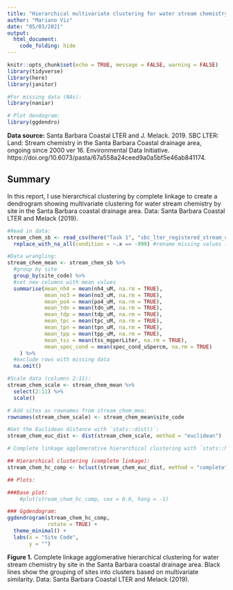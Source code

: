 ```yaml
---
title: "Hierarchical multivariate clustering for water stream chemistry by site (Santa Barbara coastal drainage area)"
author: "Mariano Viz"
date: "05/03/2021"
output: 
  html_document:
    code_folding: hide
---
```


```r
knitr::opts_chunk$set(echo = TRUE, message = FALSE, warning = FALSE)
library(tidyverse)
library(here)
library(janitor)

#For missing data (NAs): 
library(naniar)

# Plot dendogram:
library(ggdendro)
```

**Data source:** Santa Barbara Coastal LTER and J. Melack. 2019. SBC LTER: Land: Stream chemistry in the Santa Barbara Coastal drainage area, ongoing since 2000 ver 16. Environmental Data Initiative. https://doi.org/10.6073/pasta/67a558a24ceed9a0a5bf5e46ab841174.

## Summary

In this report, I use hierarchical clustering by complete linkage to create a dendrogram showing multivariate clustering for water stream chemistry by site in the Santa Barbara coastal drainage area. Data: Santa Barbara Coastal LTER and Melack (2019).

```r
#Read in data:
stream_chem_sb <- read_csv(here("Task 1", "sbc_lter_registered_stream_chemistry.csv")) %>% 
  replace_with_na_all(condition = ~.x == -999) #rename missing values (-999) as NA
```


```r
#Data wrangling:
stream_chem_mean <- stream_chem_sb %>%
  #group by site
  group_by(site_code) %>% 
  #set new columns with mean values
  summarise(mean_nh4 = mean(nh4_uM, na.rm = TRUE), 
            mean_no3 = mean(no3_uM, na.rm = TRUE),
            mean_po4 = mean(po4_uM, na.rm = TRUE),
            mean_tdn = mean(tdn_uM, na.rm = TRUE),
            mean_tdp = mean(tdp_uM, na.rm = TRUE),
            mean_tpc = mean(tpc_uM, na.rm = TRUE),
            mean_tpn = mean(tpn_uM, na.rm = TRUE),
            mean_tpp = mean(tpp_uM, na.rm = TRUE),
            mean_tss = mean(tss_mgperLiter, na.rm = TRUE),
            mean_spec_cond = mean(spec_cond_uSpercm, na.rm = TRUE) 
    ) %>% 
  #exclude rows with missing data
  na.omit() 

#Scale data (columns 2:11):
stream_chem_scale <- stream_chem_mean %>%   
  select(2:11) %>% 
  scale()

# Add sites as rownames from stream_chem_mea:
rownames(stream_chem_scale) <- stream_chem_mean$site_code

```


```r
#Get the Euclidean distance with `stats::dist()`:
stream_chem_euc_dist <- dist(stream_chem_scale, method = "euclidean")

```



```r
# Complete linkage agglomerative hierarchical clustering with `stats::hclust()`:

## Hierarchical clustering (complete linkage):
stream_chem_hc_comp <- hclust(stream_chem_euc_dist, method = "complete" )

## Plots:

###Base plot:
    #plot(stream_chem_hc_comp, cex = 0.6, hang = -1)

### Ggdendogram:
ggdendrogram(stream_chem_hc_comp, 
             rotate = TRUE) +
  theme_minimal() +
  labs(x = "Site Code",
       y = "")


```

**Figure 1.** Complete linkage agglomerative hierarchical clustering for water stream chemistry by site in the Santa Barbara coastal drainage area. Black lines show the grouping of sites into clusters based on multivariate similarity. Data: Santa Barbara Coastal LTER and Melack (2019). 



